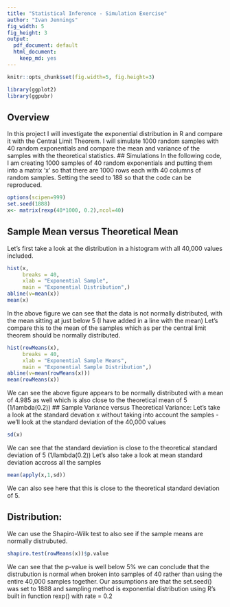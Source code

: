 ```yaml
---
title: "Statistical Inference - Simulation Exercise"
author: "Ivan Jennings"
fig_width: 5
fig_height: 3
output:
  pdf_document: default
  html_document:
    keep_md: yes
---
```

```r
knitr::opts_chunk$set(fig.width=5, fig.height=3) 
```

```r
library(ggplot2)
library(ggpubr)
```
## Overview
In this project I will investigate the exponential distribution in R and compare it with the Central Limit Theorem. I will simulate 1000 random samples with 40 random exponentials and compare the mean and variance of the samples with the theoretical statistics.
## Simulations
In the following code, I am creating 1000 samples of 40 random exponentials and putting them into a matrix 'x' so that there are 1000 rows each with 40 columns of random samples. Setting the seed to 188 so that the code can be reproduced.
```r
options(scipen=999)
set.seed(1888)
x<- matrix(rexp(40*1000, 0.2),ncol=40)
```
## Sample Mean versus Theoretical Mean
Let's first take a look at the distribution in a histogram with all 40,000 values included.
```r
hist(x,
     breaks = 40,
     xlab = "Exponential Sample",
     main = "Exponential Distribution",)
abline(v=mean(x))
mean(x)
```
In the above figure we can see that the data is not normally distributed, with the mean sitting at just below 5 (I have added in a line with the mean) Let's compare this to the mean of the samples which as per the central limit theorem should be normally distributed.
```r

hist(rowMeans(x),
     breaks = 40,
     xlab = "Exponential Sample Means",
     main = "Exponential Sample Distribution",)
abline(v=mean(rowMeans(x)))
mean(rowMeans(x))
```
We can see the above figure appears to be normally distributed with a mean of 4.985 as well which is also close to the theoretical mean of 5 (1/lambda(0.2))
## Sample Variance versus Theoretical Variance:
Let's take a look at the standard devation x without taking into account the samples - we'll look at the standard deviation of the 40,000 values
```r
sd(x)
```
We can see that the standard deviation is close to the theoretical standard deviation of 5 (1/lambda(0.2)) Let's also take a look at mean standard deviation accross all the samples
```r
mean(apply(x,1,sd))
```
We can also see here that this is close to the theoretical standard deviation of 5.

## Distribution:
We can use the Shapiro-Wilk test to also see if the sample means are normally distrubuted.
```r
shapiro.test(rowMeans(x))$p.value
```
We can see that the p-value is well below 5% we can conclude that the distrubution is normal when broken into samples of 40 rather than using the entire 40,000 samples together. Our assumptions are that the set.seed() was set to 1888 and sampling method is exponential distribution using R's built in function rexp() with rate = 0.2
